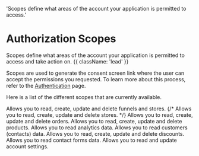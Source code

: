   'Scopes define what areas of the account your application is permitted to access.'

# Authorization Scopes

Scopes define what areas of the account your application is permitted to access and take action on. {{ className: 'lead' }}

Scopes are used to generate the consent screen link where the user can accept the permissions you requested. To learn more about this process, refer to the [Authentication](/authentication) page.

Here is a list of the different scopes that are currently available.

<Properties>
  <Property name="funnels">
    Allows you to read, create, update and delete funnels and stores.
  </Property>
	{/* <Property name="stores">
    Allows you to read, create, update and delete stores.
  </Property> */}
  <Property name="orders">
    Allows you to read, create, update and delete orders.
  </Property>
  <Property name="products">
    Allows you to read, create, update and delete products.
  </Property>
	<Property name="analytics">
    Allows you to read analytics data.
  </Property>
	<Property name="customers">
    Allows you to read customers (contacts) data.
  </Property>
  <Property name="discounts">
    Allows you to read, create, update and delete discounts.
  </Property>
	<Property name="contact_form_data">
    Allows you to read contact forms data.
  </Property>
  <Property name="settings">
    Allows you to read and update account settings.
  </Property>
</Properties>
